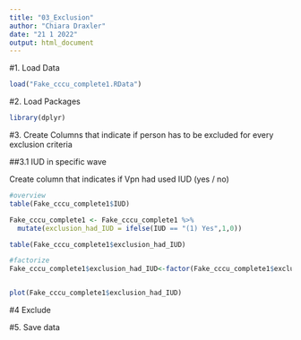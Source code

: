```yaml
---
title: "03_Exclusion"
author: "Chiara Draxler"
date: "21 1 2022"
output: html_document
---
```


#1. Load Data
```r

load("Fake_cccu_complete1.RData")
```

#2. Load Packages

```r
library(dplyr)
```

#3. Create Columns that indicate if person has to be excluded for every exclusion criteria 

##3.1 IUD in specific wave 

Create column that indicates if Vpn had used IUD (yes / no) 
```r
#overview 
table(Fake_cccu_complete1$IUD)

Fake_cccu_complete1 <- Fake_cccu_complete1 %>%
  mutate(exclusion_had_IUD = ifelse(IUD == "(1) Yes",1,0)) 

table(Fake_cccu_complete1$exclusion_had_IUD)

#factorize
Fake_cccu_complete1$exclusion_had_IUD<-factor(Fake_cccu_complete1$exclusion_had_IUD, levels = c(0,1), labels = c("No", "Yes"))


plot(Fake_cccu_complete1$exclusion_had_IUD)

```


#4 Exclude


#5. Save data 